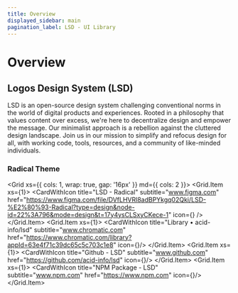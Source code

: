 ```yaml
---
title: Overview
displayed_sidebar: main
pagination_label: LSD - UI Library
---
```



# Overview

## Logos Design System (LSD)

LSD is an open-source design system challenging conventional norms in the world of digital products and experiences. Rooted in a philosophy that values content over excess, we're here to decentralize design and empower the message. Our minimalist approach is a rebellion against the cluttered design landscape. Join us in our mission to simplify and refocus design for all, with working code, tools, resources, and a community of like-minded individuals.

### Radical Theme

<Grid xs={{ cols: 1, wrap: true, gap: '16px' }} md={{ cols: 2 }}>
    <Grid.Item xs={1}>
        <CardWithIcon
            title="LSD - Radical"
            subtitle="www.figma.com"
            href="https://www.figma.com/file/DVfLHVRl8adBPYkgq02Qki/LSD-%E2%80%93-Radical?type=design&node-id=22%3A796&mode=design&t=17y4ysCLSxyCKece-1"
            icon={<FigmaIcon />}
        />
    </Grid.Item>
    <Grid.Item xs={1}>
        <CardWithIcon
            title="Library • acid-info/lsd"
            subtitle="www.chromatic.com"
            href="https://www.chromatic.com/library?appId=63e4f71c39dc65c5c703c1e8"
            icon={<ChromaticIcon />}/>
    </Grid.Item>
    <Grid.Item xs={1}>
        <CardWithIcon
            title="Github - LSD"
            subtitle="www.github.com"
            href="https://github.com/acid-info/lsd"
            icon={<GithubIcon />}/>
    </Grid.Item>
    <Grid.Item xs={1}>
        <CardWithIcon
            title="NPM Package - LSD"
            subtitle="www.npm.com"
            href="https://www.npm.com"
            icon={<NPMIcon />}/>
    </Grid.Item>
</Grid>

